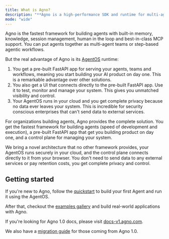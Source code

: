 ```yaml
---
title: What is Agno?
description: "**Agno is a high-performance SDK and runtime for multi-agent systems. Use it to build, run and manage secure multi-agent systems in your cloud.**"
mode: "wide"
---
```


Agno is the fastest framework for building agents with built-in memory, knowledge, session management, human in the loop and best-in-class MCP support. You can put agents together as multi-agent teams or step-based agentic workflows.

But the real advantage of Agno is its [AgentOS](/agent-os/introduction) runtime:

1. You get a pre-built FastAPI app for serving your agents, teams and workflows, meaning you start building your AI product on day one. This is a remarkable advantage over other solutions.
2. You also get a UI that connects directly to the pre-built FastAPI app. Use it to test, monitor and manage your system. This gives you unmatched visibility and control.
3. Your AgentOS runs in your cloud and you get complete privacy because no data ever leaves your system. This is incredible for security conscious enterprises that can't send data to external services.

For organizations building agents, Agno provides the complete solution. You get the fastest framework for building agents (speed of development and execution), a pre-built FastAPI app that get you building product on day one, and a control plane for managing your system.

We bring a novel architecture that no other framework provides, your AgentOS runs securely in your cloud, and the control plane connects directly to it from your browser. You don't need to send data to any external services or pay retention costs, you get complete privacy and control.

## Getting started

If you're new to Agno, follow the [quickstart](/introduction/quickstart) to build your first Agent and run it using the AgentOS.

After that, checkout the [examples gallery](/examples/introduction) and build real-world applications with Agno.

<Tip>

If you're looking for Agno 1.0 docs, please visit [docs-v1.agno.com](https://docs-v1.agno.com).

We also have a [migration guide](/how-to/v2-migration) for those coming from Agno 1.0.

</Tip>
